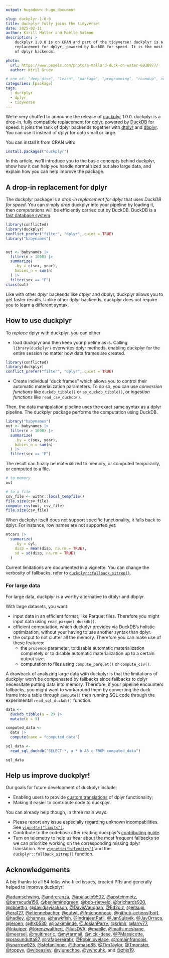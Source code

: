 ```yaml
---
output: hugodown::hugo_document

slug: duckplyr-1-0-0
title: duckplyr fully joins the tidyverse!
date: 2025-02-11
author: Kirill Müller and Maëlle Salmon
description: >
    duckplyr 1.0.0 is on CRAN and part of the tidyverse! duckplyr is a drop-in
    replacement for dplyr, powered by DuckDB for speed. It is the most dplyr-like
    of dplyr backends.

photo:
  url: https://www.pexels.com/photo/a-mallard-duck-on-water-6918877/
  author: Kiril Gruev

# one of: "deep-dive", "learn", "package", "programming", "roundup", or "other"
categories: [package] 
tags:
  - duckplyr
  - dplyr
  - tidyverse
---
```


<!--
TODO:
* [x] Look over / edit the post's title in the yaml
* [x] Edit (or delete) the description; note this appears in the Twitter card
* [x] Pick category and tags (see existing with `hugodown::tidy_show_meta()`)
* [x] Find photo & update yaml metadata
* [ ] Create `thumbnail-sq.jpg`; height and width should be equal
* [ ] Create `thumbnail-wd.jpg`; width should be >5x height
* [ ] `hugodown::use_tidy_thumbnails()`
* [x] Add intro sentence, e.g. the standard tagline for the package
* [x] `usethis::use_tidy_thanks()`
-->

We're very chuffed to announce the release of [duckplyr](https://duckplyr.tidyverse.org) 1.0.0. 
duckplyr is a drop-in, fully compatible replacement for dplyr, powered by [DuckDB](https://duckdb.org/) for speed.
It joins the rank of dplyr backends together with [dtplyr](https://dtplyr.tidyverse.org) and [dbplyr](https://dbplyr.tidyverse.org).
You can use it instead of dplyr for data small or large.

You can install it from CRAN with:

```r
install.packages("duckplyr")
```

In this article, we'll introduce you to the basic concepts behind duckplyr, show how it can help you handle normal sized but also large data, and explain how you can help improve the package.

## A drop-in replacement for dplyr

The duckplyr package is a _drop-in replacement for dplyr_ that uses _DuckDB for speed_.
You can simply _drop_ duckplyr into your pipeline by loading it, then computations will be efficiently carried out by DuckDB.
DuckDB is a [fast database system](https://www.youtube.com/watch?v=GELhdezYmP0&feature=youtu.be).

```r
library(conflicted)
library(duckplyr)
conflict_prefer("filter", "dplyr", quiet = TRUE)
library("babynames")


out <- babynames |>
  filter(n > 1000) |>
  summarize(
    .by = c(sex, year),
    babies_n = sum(n)
  ) |>
  filter(sex == "F")
class(out)

```

Like with other dplyr backends like dtplyr and dbplyr, duckplyr allows you to get faster results.
Unlike other dplyr backends, duckplyr does not require you to learn a different syntax.

## How to use duckplyr

To _replace_ dplyr with duckplyr, you can either

- load duckplyr and then keep your pipeline as is. Calling `library(duckplyr)` overwrites dplyr methods, enabling duckplyr for the entire session no matter how data.frames are created.

```r
library(conflicted)
library(duckplyr)
conflict_prefer("filter", "dplyr", quiet = TRUE)
```

- Create individual "duck frames" which allows you to control their automatic materialization parameters. To do so, you can use _conversion functions_ like `duckdb_tibble()` or `as_duckdb_tibble()`, or _ingestion functions_ like `read_csv_duckdb()`.

Then, the data manipulation pipeline uses the exact same syntax as a dplyr pipeline.
The duckplyr package performs the computation using DuckDB.

```r
library("babynames")
out <- babynames |>
  filter(n > 1000) |>
  summarize(
    .by = c(sex, year),
    babies_n = sum(n)
  ) |>
  filter(sex == "F")
```

The result can finally be materialized to memory, or computed temporarily, or computed to a file.

```r
# to memory
out

# to a file
csv_file <- withr::local_tempfile()
file.size(csv_file)
compute_csv(out, csv_file)
file.size(csv_file)
```

When duckplyr itself does not support specific functionality, it falls back to dplyr.
For instance, row names are not supported yet:

```r
mtcars |>
  summarize(
    .by = cyl,
    disp = mean(disp, na.rm = TRUE),
    sd = sd(disp, na.rm = TRUE)
  )
```

Current limitations are documented in a vignette.
You can change the verbosity of fallbacks, refer to [`duckplyr::fallback_sitrep()`](https://duckplyr.tidyverse.org/reference/fallback.html).

### For large data

For large data, duckplyr is a worthy alternative to dtplyr and dbplyr.

With large datasets, you want:

- input data in an efficient format, like Parquet files. Therefore you might input data using `read_parquet_duckdb()`.
- efficient computation, which duckplyr provides via DuckDB's holistic optimization, without your having to use another syntax than dplyr.
- the output to not clutter all the memory. Therefore you can make use of these features:
    - the `prudence` parameter, to disable automatic materialization completely or to disable automatic materialization up to a certain output size.
    - computation to files using  `compute_parquet()` or `compute_csv()`.

A drawback of analyzing large data with duckplyr is that the limitations of duckplyr won't be compensated by fallbacks since fallbacks to dplyr necessitate putting data into memory.
Therefore, if your pipeline encounters fallbacks, you might want to workaround them by converting the duck frame into a table through `compute()` then running SQL code through the experimental `read_sql_duckdb()` function.

```r
data <-
  duckdb_tibble(a = 2) |>
  mutate(b = 3)

computed_data <-
  data |>
  compute(name = "computed_data")

sql_data <-
  read_sql_duckdb("SELECT *, a * b AS c FROM computed_data")

sql_data
```

## Help us improve duckplyr!

Our goals for future development of duckplyr include:

- Enabling users to provide [custom translations](https://github.com/tidyverse/duckplyr/issues/158) of dplyr functionality;
- Making it easier to contribute code to duckplyr.

You can already help though, in three main ways:

- Please report any issue especially regarding unknown incompabilities. See [`vignette("limits")`](https://duckplyr.tidyverse.org/articles/limits.html).
- Contribute to the codebase after reading duckplyr's [contributing guide](https://duckplyr.tidyverse.org/CONTRIBUTING.html).
- Turn on telemetry to help us hear about the most frequent fallbacks so we can prioritize working on the corresponding missing dplyr translation. See [`vignette("telemetry")`](https://duckplyr.tidyverse.org/articles/telemetry.html) and the [`duckplyr::fallback_sitrep()`](https://duckplyr.tidyverse.org/reference/fallback.html) function.

## Acknowledgements

A big thanks to all 54 folks who filed issues, created PRs and generally helped to improve duckplyr!

[&#x0040;adamschwing](https://github.com/adamschwing), [&#x0040;andreranza](https://github.com/andreranza), [&#x0040;apalacio9502](https://github.com/apalacio9502), [&#x0040;apsteinmetz](https://github.com/apsteinmetz), [&#x0040;barracuda156](https://github.com/barracuda156), [&#x0040;beniaminogreen](https://github.com/beniaminogreen), [&#x0040;bob-rietveld](https://github.com/bob-rietveld), [&#x0040;brichards920](https://github.com/brichards920), [&#x0040;cboettig](https://github.com/cboettig), [&#x0040;davidjayjackson](https://github.com/davidjayjackson), [&#x0040;DavisVaughan](https://github.com/DavisVaughan), [&#x0040;Ed2uiz](https://github.com/Ed2uiz), [&#x0040;eitsupi](https://github.com/eitsupi), [&#x0040;era127](https://github.com/era127), [&#x0040;etiennebacher](https://github.com/etiennebacher), [&#x0040;eutwt](https://github.com/eutwt), [&#x0040;fmichonneau](https://github.com/fmichonneau), [&#x0040;github-actions[bot]](https://github.com/github-actions[bot]), [&#x0040;hadley](https://github.com/hadley), [&#x0040;hannes](https://github.com/hannes), [&#x0040;hawkfish](https://github.com/hawkfish), [&#x0040;IndrajeetPatil](https://github.com/IndrajeetPatil), [&#x0040;JanSulavik](https://github.com/JanSulavik), [&#x0040;JavOrraca](https://github.com/JavOrraca), [&#x0040;jeroen](https://github.com/jeroen), [&#x0040;jhk0530](https://github.com/jhk0530), [&#x0040;joakimlinde](https://github.com/joakimlinde), [&#x0040;JosiahParry](https://github.com/JosiahParry), [&#x0040;krlmlr](https://github.com/krlmlr), [&#x0040;larry77](https://github.com/larry77), [&#x0040;lnkuiper](https://github.com/lnkuiper), [&#x0040;lorenzwalthert](https://github.com/lorenzwalthert), [&#x0040;luisDVA](https://github.com/luisDVA), [&#x0040;maelle](https://github.com/maelle), [&#x0040;math-mcshane](https://github.com/math-mcshane), [&#x0040;meersel](https://github.com/meersel), [&#x0040;multimeric](https://github.com/multimeric), [&#x0040;mytarmail](https://github.com/mytarmail), [&#x0040;nicki-dese](https://github.com/nicki-dese), [&#x0040;PMassicotte](https://github.com/PMassicotte), [&#x0040;prasundutta87](https://github.com/prasundutta87), [&#x0040;rafapereirabr](https://github.com/rafapereirabr), [&#x0040;Robinlovelace](https://github.com/Robinlovelace), [&#x0040;romainfrancois](https://github.com/romainfrancois), [&#x0040;sparrow925](https://github.com/sparrow925), [&#x0040;stefanlinner](https://github.com/stefanlinner), [&#x0040;thomasp85](https://github.com/thomasp85), [&#x0040;TimTaylor](https://github.com/TimTaylor), [&#x0040;Tmonster](https://github.com/Tmonster), [&#x0040;toppyy](https://github.com/toppyy), [&#x0040;wibeasley](https://github.com/wibeasley), [&#x0040;yjunechoe](https://github.com/yjunechoe), [&#x0040;ywhcuhk](https://github.com/ywhcuhk), and [&#x0040;zhjx19](https://github.com/zhjx19).
